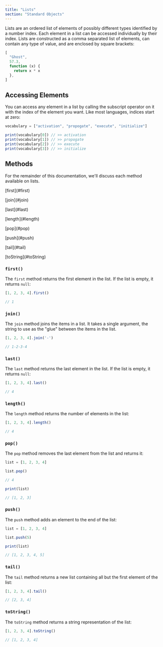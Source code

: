 ```yaml
---
title: "Lists"
section: "Standard Objects"
---
```


Lists are an ordered list of elements of possibly different types identified by a number index. Each element in a list can be accessed individually by their index. Lists are constructed as a comma separated list of elements, can contain any type of value, and are enclosed by square brackets:

```typescript
[
  "Ghost",
  57.3,
  function (x) {
    return x * x
  },
]
```

## Accessing Elements

You can access any element in a list by calling the subscript operator on it with the index of the element you want. Like most languages, indices start at zero:

```typescript
vocabulary = ["activation", "propogate", "execute", "initialize"]

print(vocabulary[0]) // >> activation
print(vocabulary[1]) // >> propogate
print(vocabulary[2]) // >> execute
print(vocabulary[3]) // >> initialize
```

## Methods
For the remainder of this documentation, we'll discuss each method available on lists.

<Collection>
  <p>[first](#first)</p>
  <p>[join](#join)</p>
  <p>[last](#last)</p>
  <p>[length](#length)</p>
  <p>[pop](#pop)</p>
  <p>[push](#push)</p>
  <p>[tail](#tail)</p>
  <p>[toString](#toString)</p>
</Collection>

### `first()`
The `first` method returns the first element in the list. If the list is empty, it returns `null`:

```typescript
[1, 2, 3, 4].first()

// 1
```

### `join()`
The `join` method joins the items in a list. It takes a single argument, the string to use as the "glue" between the items in the list.

```typescript
[1, 2, 3, 4].join('-')

// 1-2-3-4
```

### `last()`
The `last` method returns the last element in the list. If the list is empty, it returns `null`:

```typescript
[1, 2, 3, 4].last()

// 4
```

### `length()`
The `length` method returns the number of elements in the list:

```typescript
[1, 2, 3, 4].length()

// 4
```

### `pop()`
The `pop` method removes the last element from the list and returns it:

```typescript
list = [1, 2, 3, 4]

list.pop()

// 4

print(list)

// [1, 2, 3]
```

### `push()`
The `push` method adds an element to the end of the list:

```typescript
list = [1, 2, 3, 4]

list.push(5)

print(list)

// [1, 2, 3, 4, 5]
```

### `tail()`
The `tail` method returns a new list containing all but the first element of the list:

```typescript
[1, 2, 3, 4].tail()

// [2, 3, 4]
```

### `toString()`
The `toString` method returns a string representation of the list:

```typescript
[1, 2, 3, 4].toString()

// [1, 2, 3, 4]
```